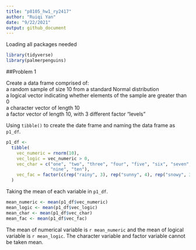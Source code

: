 ```yaml
---
title: "p8105_hw1_ry2417"
author: "Ruiqi Yan"
date: "9/22/2021"
output: github_document
---
```


Loading all packages needed

```r
library(tidyverse)
library(palmerpenguins)
```

##Problem 1

Create a data frame comprised of:\
a random sample of size 10 from a standard Normal distribution\
a logical vector indicating whether elements of the sample are greater than 0\
a character vector of length 10\
a factor vector of length 10, with 3 different factor “levels”\

Using `tibble()` to create the date frame and naming the data frame as `p1_df`.\
```r
p1_df <- 
  tibble(
    vec_numeric = rnorm(10),
    vec_logic = vec_numeric > 0,
    vec_char = c("one", "two", "three", "four", "five", "six", "seven", "eight",
                 "nine", "ten"),
    vec_fac = factor(c(rep("rainy", 3), rep("sunny", 4), rep("snowy", 3)))
  )
```

Taking the mean of each variable in `p1_df`.\
```r
mean_numeric <- mean(p1_df$vec_numeric)
mean_logic <- mean(p1_df$vec_logic)
mean_char <- mean(p1_df$vec_char)
mean_fac <- mean(p1_df$vec_fac)
```

The mean of numerical variable is `r mean_numeric` and the mean of logical 
variable is `r mean_logic`. The character variable and factor variable cannot be
taken mean.\







